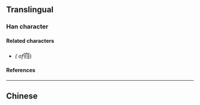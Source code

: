 {{also|巋}}
{{character info}}
==Translingual==

===Han character===
{{Han char|rn=46|rad=山|as=05|sn=8|four=22277|canj=ULLS|ids=⿱山归}}

====Related characters====
* {{l|mul|[[巋]]}} ''({{w|Traditional Chinese|Traditional form}} of ''<big>岿</big>)

====References====
{{Han ref|kx=0310.071|hdz=10766.110|uh=5CBF}}

----

==Chinese==
{{zh-see|巋}}